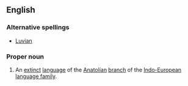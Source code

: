 ==English==

===Alternative spellings===
{{wikipedia}}
*[[Luvian]]

===Proper noun===
{{en-proper noun}}

# {{historic}} An [[extinct]] [[language]] of the [[Anatolian]] [[branch]] of the [[Indo-European]] [[language family]].